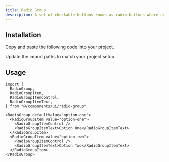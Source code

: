 ```yaml
---
title: Radio Group
description: A set of checkable buttons—known as radio buttons—where no more than one of the buttons can be checked at a time.
---
```


<ComponentPreview component="radio-group" />

## Installation

<ComponentInstall>

<Fragment slot="manual">

<Steps>

<Step>Copy and paste the following code into your project.</Step>

<ComponentSource component="radio-group" />

<Step>Update the import paths to match your project setup.</Step>

</Steps>

</Fragment>

</ComponentInstall>

## Usage

```tsx
import {
  RadioGroup,
  RadioGroupItem,
  RadioGroupItemControl,
  RadioGroupItemText,
} from "@/components/ui/radio-group"
```

```tsx
<RadioGroup defaultValue="option-one">
  <RadioGroupItem value="option-one">
    <RadioGroupItemControl />
    <RadioGroupItemText>Option One</RadioGroupItemText>
  </RadioGroupItem>
  <RadioGroupItem value="option-two">
    <RadioGroupItemControl />
    <RadioGroupItemText>Option Two</RadioGroupItemText>
  </RadioGroupItem>
</RadioGroup>
```
